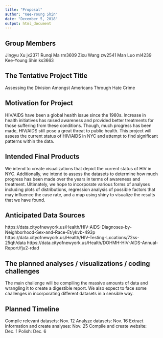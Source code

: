 ```yaml
---
title: "Proposal"
author: "Kee-Young Shin"
date: "December 5, 2018"
output: html_document
---
```


## Group Members
Jingyu Xu jx2371
Runqi Ma rm3609
Zixu Wang zw2541
Man Luo ml4239
Kee-Young Shin ks3663

## The Tentative Project Title
Assessing the Division Amongst Americans Through Hate Crime 

## Motivation for Project
HIV/AIDS have been a global health issue since the 1980s. Increase in health initiatives has raised awareness and provided better treatments for those suffering from these conditions. Though, much progress has been made, HIV/AIDS still pose a great threat to public health. This project will assess the current status of HIV/AIDS in NYC and attempt to find significant patterns within the data. 

## Intended Final Products
We intend to create visualizations that depict the current status of HIV in NYC. Additionally, we intend to assess the datasets to determine how much progress has been made over the years in terms of awareness and treatment. Ultimately, we hope to incorporate various forms of analyses including plots of distributions, regression analysis of possible factors that may influence the case rate, and a map using shiny to visualize the results that we have found. 

## Anticipated Data Sources
https://data.cityofnewyork.us/Health/HIV-AIDS-Diagnoses-by-Neighborhood-Sex-and-Race-Et/ykvb-493p
https://data.cityofnewyork.us/Health/HIV-Testing-Locations/72ss-25qh/data
https://data.cityofnewyork.us/Health/DOHMH-HIV-AIDS-Annual-Report/fju2-rdad

## The planned analyses / visualizations / coding challenges
The main challenge will be compiling the massive amounts of data and wrangling it to create a digestible report. We also expect to face some challenges in incorporating different datasets in a sensible way. 

## Planned Timeline
Compile relevant datasets: Nov. 12
Analyze datasets: Nov. 16
Extract information and create analyses: Nov. 25
Compile and create website: Dec. 1
Polish: Dec. 6
